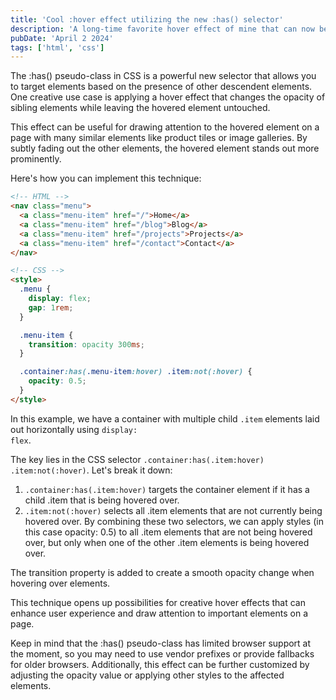 ```yaml
---
title: 'Cool :hover effect utilizing the new :has() selector'
description: 'A long-time favorite hover effect of mine that can now be done more easily with the :has() selector.'
pubDate: 'April 2 2024'
tags: ['html', 'css']
---
```


The :has() pseudo-class in CSS is a powerful new selector that allows you to target elements based on the presence of other descendent elements. One creative use case is applying a hover effect that changes the opacity of sibling elements while leaving the hovered element untouched.

This effect can be useful for drawing attention to the hovered element on a page with many similar elements like product tiles or image galleries. By subtly fading out the other elements, the hovered element stands out more prominently.

Here's how you can implement this technique:

```html
<!-- HTML -->
<nav class="menu">
  <a class="menu-item" href="/">Home</a>
  <a class="menu-item" href="/blog">Blog</a>
  <a class="menu-item" href="/projects">Projects</a>
  <a class="menu-item" href="/contact">Contact</a>
</nav>

<!-- CSS -->
<style>
  .menu {
    display: flex;
    gap: 1rem;
  }

  .menu-item {
    transition: opacity 300ms;
  }

  .container:has(.menu-item:hover) .item:not(:hover) {
    opacity: 0.5;
  }
</style>
```

In this example, we have a container with multiple child <code>.item</code> elements laid out horizontally using <code>display: flex</code>.

The key lies in the CSS selector <code>.container:has(.item:hover) .item:not(:hover)</code>. Let's break it down:

1. <code>.container:has(.item:hover)</code> targets the container element if it has a child .item that is being hovered over.
1. <code>.item:not(:hover)</code> selects all .item elements that are not currently being hovered over. By combining these
   two selectors, we can apply styles (in this case opacity: 0.5) to all .item elements that are not being hovered over,
   but only when one of the other .item elements is being hovered over.

The transition property is added to create a smooth opacity change when hovering over elements.

This technique opens up possibilities for creative hover effects that can enhance user experience and draw attention to important elements on a page.

Keep in mind that the :has() pseudo-class has limited browser support at the moment, so you may need to use vendor prefixes or provide fallbacks for older browsers. Additionally, this effect can be further customized by adjusting the opacity value or applying other styles to the affected elements.
